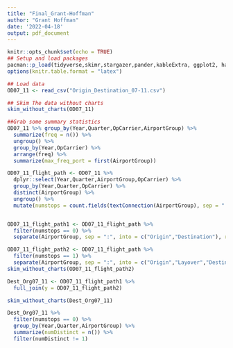 ```yaml
---
title: "Final_Grant-Hoffman"
author: "Grant Hoffman"
date: '2022-04-18'
output: pdf_document
---
```


```r
knitr::opts_chunk$set(echo = TRUE)
## Setup and load packages
pacman::p_load(tidyverse,skimr,stargazer,pander,kableExtra, ggplot2, haven, broom, sandwich, lmtest, memisc, xtable, AER, plm)
options(knitr.table.format = "latex")

## Load data
OD07_11 <- read_csv("Origin_Destination_07-11.csv")
```

```r
## Skim The data without charts
skim_without_charts(OD07_11)

##Grab some summary statistics
OD07_11 %>% group_by(Year,Quarter,OpCarrier,AirportGroup) %>% 
  summarize(freq = n()) %>% 
  ungroup() %>% 
  group_by(Year,OpCarrier) %>% 
  arrange(freq) %>% 
  summarize(max_freq_port = first(AirportGroup))

```

```r
OD07_11_flight_path <- OD07_11 %>% 
  dplyr::select(Year,Quarter,AirportGroup,OpCarrier) %>% 
  group_by(Year,Quarter,OpCarrier) %>% 
  distinct(AirportGroup) %>% 
  ungroup() %>% 
  mutate(numstops = count.fields(textConnection(AirportGroup), sep = ":") - 2) 


OD07_11_flight_path1 <- OD07_11_flight_path %>%
  filter(numstops == 0) %>%
  separate(AirportGroup, sep = ":", into = c("Origin","Destination"), remove = FALSE)

OD07_11_flight_path2 <- OD07_11_flight_path %>%
  filter(numstops == 1) %>%
  separate(AirportGroup, sep = ":", into = c("Origin","Layover","Destination"), remove = FALSE)
skim_without_charts(OD07_11_flight_path2)

Dest_Org07_11 <- OD07_11_flight_path1 %>%
  full_join(y = OD07_11_flight_path2)

skim_without_charts(Dest_Org07_11)
```

```r
Dest_Org07_11 %>% 
  filter(numstops == 0) %>% 
  group_by(Year,Quarter,AirportGroup) %>% 
  summarize(numDistinct = n()) %>% 
  filter(numDistinct != 1)

```



